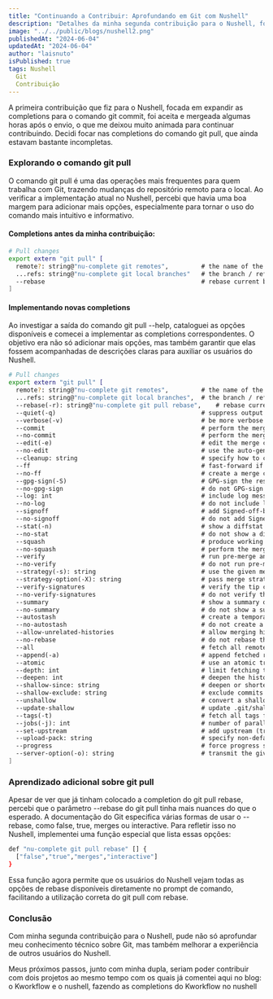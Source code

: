 ```yaml
---
title: "Continuando a Contribuir: Aprofundando em Git com Nushell"
description: "Detalhes da minha segunda contribuição para o Nushell, focando em completions do comando git pull"
image: "../../public/blogs/nushell2.png"
publishedAt: "2024-06-04"
updatedAt: "2024-06-04"
author: "laisnuto"
isPublished: true
tags: Nushell
  Git
  Contribuição
---
```


A primeira contribuição que fiz para o Nushell, focada em expandir as completions para o comando git commit, foi aceita e mergeada algumas horas após o envio, o que me deixou muito animada para continuar contribuindo. Decidi focar nas completions do comando git pull, que ainda estavam bastante incompletas.

### Explorando o comando git pull

O comando git pull é uma das operações mais frequentes para quem trabalha com Git, trazendo mudanças do repositório remoto para o local. Ao verificar a implementação atual no Nushell, percebi que havia uma boa margem para adicionar mais opções, especialmente para tornar o uso do comando mais intuitivo e informativo.

#### Completions antes da minha contribuição:

```bash
# Pull changes
export extern "git pull" [
  remote?: string@"nu-complete git remotes",         # the name of the remote
  ...refs: string@"nu-complete git local branches"   # the branch / refspec
  --rebase                                           # rebase current branch on top of upstream after fetching
]
```

#### Implementando novas completions

Ao investigar a saída do comando git pull --help, cataloguei as opções disponíveis e comecei a implementar as completions correspondentes. O objetivo era não só adicionar mais opções, mas também garantir que elas fossem acompanhadas de descrições claras para auxiliar os usuários do Nushell.

```bash
# Pull changes
export extern "git pull" [
  remote?: string@"nu-complete git remotes",         # the name of the remote
  ...refs: string@"nu-complete git local branches",  # the branch / refspec
  --rebase(-r): string@"nu-complete git pull rebase",    # rebase current branch on top of upstream after fetching
  --quiet(-q)                                        # suppress output during transfer and merge
  --verbose(-v)                                      # be more verbose
  --commit                                           # perform the merge and commit the result
  --no-commit                                        # perform the merge but do not commit the result
  --edit(-e)                                         # edit the merge commit message
  --no-edit                                          # use the auto-generated merge commit message
  --cleanup: string                                  # specify how to clean up the merge commit message
  --ff                                               # fast-forward if possible
  --no-ff                                            # create a merge commit in all cases
  --gpg-sign(-S)                                     # GPG-sign the resulting merge commit
  --no-gpg-sign                                      # do not GPG-sign the resulting merge commit
  --log: int                                         # include log messages from merged commits
  --no-log                                           # do not include log messages from merged commits
  --signoff                                          # add Signed-off-by trailer
  --no-signoff                                       # do not add Signed-off-by trailer
  --stat(-n)                                         # show a diffstat at the end of the merge
  --no-stat                                          # do not show a diffstat at the end of the merge
  --squash                                           # produce working tree and index state as if a merge happened
  --no-squash                                        # perform the merge and commit the result
  --verify                                           # run pre-merge and commit-msg hooks
  --no-verify                                        # do not run pre-merge and commit-msg hooks
  --strategy(-s): string                             # use the given merge strategy
  --strategy-option(-X): string                      # pass merge strategy-specific option
  --verify-signatures                                # verify the tip commit of the side branch being merged
  --no-verify-signatures                             # do not verify the tip commit of the side branch being merged
  --summary                                          # show a summary of the merge
  --no-summary                                       # do not show a summary of the merge
  --autostash                                        # create a temporary stash entry before the operation
  --no-autostash                                     # do not create a temporary stash entry before the operation
  --allow-unrelated-histories                        # allow merging histories without a common ancestor
  --no-rebase                                        # do not rebase the current branch on top of the upstream branch
  --all                                              # fetch all remotes
  --append(-a)                                       # append fetched refs to existing contents of FETCH_HEAD
  --atomic                                           # use an atomic transaction to update local refs
  --depth: int                                       # limit fetching to the specified number of commits
  --deepen: int                                      # deepen the history by the specified number of commits
  --shallow-since: string                            # deepen or shorten the history since a specified date
  --shallow-exclude: string                          # exclude commits reachable from a specified branch or tag
  --unshallow                                        # convert a shallow repository to a complete one
  --update-shallow                                   # update .git/shallow with new refs
  --tags(-t)                                         # fetch all tags from the remote
  --jobs(-j): int                                    # number of parallel children for fetching
  --set-upstream                                     # add upstream (tracking) reference
  --upload-pack: string                              # specify non-default path for upload-pack on the remote
  --progress                                         # force progress status even if stderr is not a terminal
  --server-option(-o): string                        # transmit the given string to the server
]
```

### Aprendizado adicional sobre git pull

Apesar de ver que já tinham colocado a completion do git pull rebase, percebi que o parâmetro --rebase do git pull tinha mais nuances do que o esperado. A documentação do Git especifica várias formas de usar o --rebase, como false, true, merges ou interactive. Para refletir isso no Nushell, implementei uma função especial que lista essas opções:

```bash
def "nu-complete git pull rebase" [] {
  ["false","true","merges","interactive"]
}
```

Essa função agora permite que os usuários do Nushell vejam todas as opções de rebase disponíveis diretamente no prompt de comando, facilitando a utilização correta do git pull com rebase.

### Conclusão

Com minha segunda contribuição para o Nushell, pude não só aprofundar meu conhecimento técnico sobre Git, mas também melhorar a experiência de outros usuários do Nushell. 

Meus próximos passos, junto com minha dupla, seriam poder contribuir com dois projetos ao mesmo tempo com os quais já comentei aqui no blog: o Kworkflow e o nushell, fazendo as completions do Kworkflow no nushell
